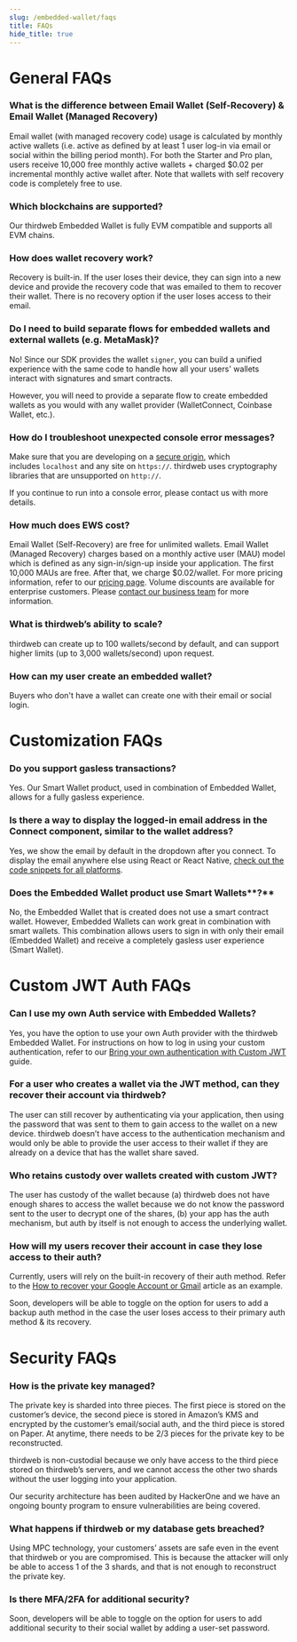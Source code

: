 ```yaml
---
slug: /embedded-wallet/faqs
title: FAQs
hide_title: true
---
```


# General FAQs

### What is the difference between Email Wallet (Self-Recovery) & Email Wallet (Managed Recovery)

Email wallet (with managed recovery code) usage is calculated by monthly active wallets (i.e. active as defined by at least 1 user log-in via email or social within the billing period month). For both the Starter and Pro plan, users receive 10,000 free monthly active wallets + charged $0.02 per incremental monthly active wallet after. Note that wallets with self recovery code is completely free to use.

### Which blockchains are supported?

Our thirdweb Embedded Wallet is fully EVM compatible and supports all EVM chains.

### How does wallet recovery work?

Recovery is built-in. If the user loses their device, they can sign into a new device and provide the recovery code that was emailed to them to recover their wallet. There is no recovery option if the user loses access to their email.

### Do I need to build separate flows for embedded wallets and external wallets (e.g. MetaMask)?

No! Since our SDK provides the wallet `signer`, you can build a unified experience with the same code to handle how all your users' wallets interact with signatures and smart contracts.

However, you will need to provide a separate flow to create embedded wallets as you would with any wallet provider (WalletConnect, Coinbase Wallet, etc.).

### How do I troubleshoot unexpected console error messages?

Make sure that you are developing on a [secure origin](https://www.chromium.org/Home/chromium-security/prefer-secure-origins-for-powerful-new-features/), which includes `localhost` and any site on `https://`. thirdweb uses cryptography libraries that are unsupported on `http://`.

If you continue to run into a console error, please contact us with more details.

### How much does EWS cost?

Email Wallet (Self-Recovery) are free for unlimited wallets. Email Wallet (Managed Recovery) charges based on a monthly active user (MAU) model which is defined as any sign-in/sign-up inside your application. The first 10,000 MAUs are free. After that, we charge $0.02/wallet. For more pricing information, refer to our [pricing page](https://thirdweb.com/pricing). Volume discounts are available for enterprise customers. Please [contact our business team](https://thirdweb.com/contact-us) for more information.

### What is thirdweb’s ability to scale?

thirdweb can create up to 100 wallets/second by default, and can support higher limits (up to 3,000 wallets/second) upon request.

### How can my user create an embedded wallet?

Buyers who don't have a wallet can create one with their email or social login.

# Customization FAQs

### Do you support gasless transactions?

Yes. Our Smart Wallet product, used in combination of Embedded Wallet, allows for a fully gasless experience.

### Is there a way to display the logged-in email address in the Connect component, similar to the wallet address?

Yes, we show the email by default in the dropdown after you connect. To display the email anywhere else using React or React Native, [check out the code snippets for all platforms](/embedded-wallet/use#get-the-user-email).

### Does the Embedded Wallet product use Smart Wallets**?**

No, the Embedded Wallet that is created does not use a smart contract wallet. However, Embedded Wallets can work great in combination with smart wallets. This combination allows users to sign in with only their email (Embedded Wallet) and receive a completely gasless user experience (Smart Wallet).

# Custom JWT Auth FAQs

### Can I use my own Auth service with Embedded Wallets?

Yes, you have the option to use your own Auth provider with the thirdweb Embedded Wallet. For instructions on how to log in using your custom authentication, refer to our [Bring your own authentication with Custom JWT](https://docs.withpaper.com/reference/authenticate-a-user#bring-your-own-authentication-with-custom-jwt-advanced) guide.

### For a user who creates a wallet via the JWT method, can they recover their account via thirdweb?

The user can still recover by authenticating via your application, then using the password that was sent to them to gain access to the wallet on a new device. thirdweb doesn’t have access to the authentication mechanism and would only be able to provide the user access to their wallet if they are already on a device that has the wallet share saved.

### Who retains custody over wallets created with custom JWT?

The user has custody of the wallet because (a) thirdweb does not have enough shares to access the wallet because we do not know the password sent to the user to decrypt one of the shares, (b) your app has the auth mechanism, but auth by itself is not enough to access the underlying wallet.

### How will my users recover their account in case they lose access to their auth?

Currently, users will rely on the built-in recovery of their auth method. Refer to the [How to recover your Google Account or Gmail](https://support.google.com/accounts/answer/7682439?hl=en) article as an example.

Soon, developers will be able to toggle on the option for users to add a backup auth method in the case the user loses access to their primary auth method & its recovery.

# Security FAQs

### How is the private key managed?

The private key is sharded into three pieces. The first piece is stored on the customer’s device, the second piece is stored in Amazon’s KMS and encrypted by the customer’s email/social auth, and the third piece is stored on Paper. At anytime, there needs to be 2/3 pieces for the private key to be reconstructed.

thirdweb is non-custodial because we only have access to the third piece stored on thirdweb’s servers, and we cannot access the other two shards without the user logging into your application.

Our security architecture has been audited by HackerOne and we have an ongoing bounty program to ensure vulnerabilities are being covered.

### What happens if thirdweb or my database gets breached?

Using MPC technology, your customers’ assets are safe even in the event that thirdweb or you are compromised. This is because the attacker will only be able to access 1 of the 3 shards, and that is not enough to reconstruct the private key.

### Is there MFA/2FA for additional security?

Soon, developers will be able to toggle on the option for users to add additional security to their social wallet by adding a user-set password.
